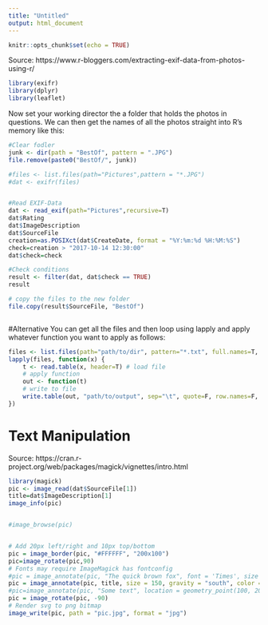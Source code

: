 ```yaml
---
title: "Untitled"
output: html_document
---
```


```r
knitr::opts_chunk$set(echo = TRUE)
```
Source: https://www.r-bloggers.com/extracting-exif-data-from-photos-using-r/
```r
library(exifr)
library(dplyr)
library(leaflet)
```


Now set your working director the a folder that holds the photos in questions. We can then get the names of all the photos straight into R's memory like this:

```r
#Clear fodler
junk <- dir(path = "BestOf", pattern = ".JPG")
file.remove(paste0("BestOf/", junk))

#files <- list.files(path="Pictures",pattern = "*.JPG")
#dat <- exifr(files)


#Read EXIF-Data
dat <- read_exif(path="Pictures",recursive=T)
dat$Rating
dat$ImageDescription
dat$SourceFile
creation=as.POSIXct(dat$CreateDate, format = "%Y:%m:%d %H:%M:%S")
check=creation > "2017-10-14 12:30:00"
dat$check=check

#Check conditions
result <- filter(dat, dat$check == TRUE)
result

# copy the files to the new folder
file.copy(result$SourceFile, "BestOf")



```

#Alternative
You can get all the files and then loop using lapply and apply whatever function you want to apply as follows:
```r
files <- list.files(path="path/to/dir", pattern="*.txt", full.names=T, recursive=FALSE)
lapply(files, function(x) {
    t <- read.table(x, header=T) # load file
    # apply function
    out <- function(t)
    # write to file
    write.table(out, "path/to/output", sep="\t", quote=F, row.names=F, col.names=T)
})
```


# Text Manipulation
Source: https://cran.r-project.org/web/packages/magick/vignettes/intro.html
```r
library(magick)
pic <- image_read(dat$SourceFile[1])
title=dat$ImageDescription[1]
image_info(pic)


#image_browse(pic)


# Add 20px left/right and 10px top/bottom
pic = image_border(pic, "#FFFFFF", "200x100")
pic=image_rotate(pic,90)
# Fonts may require ImageMagick has fontconfig
#pic = image_annotate(pic, "The quick brown fox", font = 'Times', size = 60)
pic = image_annotate(pic, title, size = 150, gravity = "south", color = "red")
#pic=image_annotate(pic, "Some text", location = geometry_point(100, 200), size = 24)
pic = image_rotate(pic, -90)
# Render svg to png bitmap
image_write(pic, path = "pic.jpg", format = "jpg")



```


